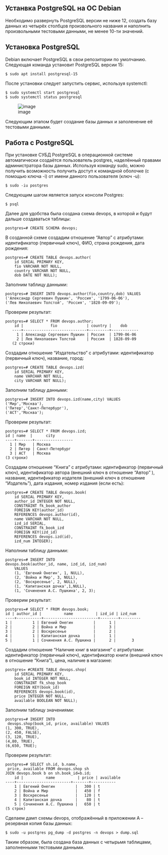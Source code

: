 ## Устанвка PostgreSQL на ОС Debian

Необходимо развернуть PostgreSQL версии не ниже 12, создать базу данных
из четырёх столбцов произвольного названия и наполнить произвольными
тестовыми данными, не менее 10-ти значений.

## Установка PostgreSQL

Debian включает PostgreSQL в свои репозитории по умолчанию. Следующая
команда установит PostgreSQL версии 15:

    $ sudo apt install postgresql-15

После установки следует запустить сервис, используя systemctl:

    $ sudo systemctl start postgresql
    $ sudo systemctl status postgresql


![image](media/1.png)

Следующим этапом будет создание базы данных и заполенение её тестовыми
данными.

## Работа с PostgreSQL

При установке СУБД PostgreSQL в операционной системе автоматически
создаётся пользователь postgres, наделённый правами администратора базы
данных. Используя команду sudo, можно получить возможность получить
доступ к командной оболочке (с помощью ключа -i) от имени данного
пользователя (ключ -u):

    $ sudo -iu postgres

Следующим шагом является запуск консоли Postgres:

    $ psql

Далее для удобства была создана схема devops, в которой и будут дальше
создаваться таблицы:

    postgres=# CREATE SCHEMA devops;

В созданной схеме создадим отношение "Автор" с атрибутами: идентификатор
(первичный ключ), ФИО, страна рождения, дата рождения:

    postgres=# CREATE TABLE devops.author(
        id SERIAL PRIMARY KEY,
        fio VARCHAR NOT NULL,
        country VARCHAR NOT NULL,
        dob DATE NOT NULL);

Заполним таблицу данными:

    postgres=# INSERT INTO devops.author(fio,country,dob) VALUES
    ('Александр Сергеевич Пушкин', 'Россия', '1799-06-06'),
    ('Лев Николаевич Толстой', 'Россия', '1828-09-09');    

Проверим результат:

    postgres=# SELECT * FROM devops.author;
        id |            fio             | country |    dob     
       ----+----------------------------+---------+------------
         1 | Александр Сергеевич Пушкин | Россия  | 1799-06-06
         2 | Лев Николаевич Толстой     | Россия  | 1828-09-09
       (2 строки)   

Создадим отношение "Издательство" с атрибутами: идентификатор (первичный
ключ), название, город:

    postgres=# CREATE TABLE devops.izd(
        id SERIAL PRIMARY KEY,
        name VARCHAR NOT NULL,
        city VARCHAR NOT NULL);

Заполним таблицу данными:

    postgres=# INSERT INTO devops.izd(name,city) VALUES
    ('Мир','Москва'),
    ('Питер','Санкт-Петербург'),
    ('АСТ','Москва');

Проверим результат:

    postgres=# SELECT * FROM devops.izd;
    id | name  |      city       
    ----+-------+-----------------
      1 | Мир   | Москва
      2 | Питер | Санкт-Петербург
      3 | АСТ   | Москва
    (3 строки)

Создадим отношение "Книга" с атрибутами: идентификатор (первичный ключ),
идентификатор автора (внешний ключ в отношение "Автор" ), название,
идентификатор издателя (внешний ключ в отношение "Издатель"), дата
издания, номер издания (если есть):

    postgres=# CREATE TABLE devops.book(
        id SERIAL PRIMARY KEY,
        author_id INTEGER NOT NULL,
        CONSTRAINT fk_book_author
        FOREIGN KEY(author_id)
        REFERENCES devops.author(id),
        name VARCHAR NOT NULL,
        izd_id SERIAL,
        CONSTRAINT fk_book_izd
        FOREIGN KEY(izd_id)
        REFERENCES devops.izd(id),
        izd_num INTEGER);

Наполним таблицу данными:

    postgres=# INSERT INTO
    devops.book(author_id, name, izd_id, izd_num)
        VALUES
        (1, 'Евгений Онегин', 1, NULL),
        (2, 'Война и Мир', 3, NULL),
        (2, 'Воскресенье', 2, NULL),
        (1, 'Капитанская дочка',1,NULL),             
        (1, 'Сочинения А.С. Пушкина', 2, 3);

Проверим результат:

    postgres=# SELECT * FROM devops.book;
    id | author_id |          name          | izd_id | izd_num 
    ----+-----------+------------------------+--------+---------
    1 |         1 | Евгений Онегин         |      1 |        
    2 |         2 | Война и Мир            |      3 |        
    3 |         2 | Воскресенье            |      2 |        
    4 |         1 | Капитанская дочка      |      1 |        
    5 |         1 | Сочинения А.С. Пушкина |      2 |       3 

Создадим отношение "Наличие книг в магазине" с атрибутами: идентификатор
(первичный ключ), идентификатор книги (внешний ключ в отношение
"Книга"), цена, наличие в магазине:

    postgres= #CREATE TABLE devops.shop(
        id SERIAL PRIMARY KEY,
        book_id INTEGER NOT NULL,
        CONSTRAINT fk_shop_book
        FOREIGN KEY(book_id)
        REFERENCES devops.book(id),
        price INTEGER NOT NULL,
        available BOOLEAN NOT NULL);

Заполним таблицу значениями:

    postgres=# INSERT INTO
     devops.shop(book_id, price, available) VALUES
    (1, 300, TRUE),
    (2, 450, FALSE),
    (3, 120, TRUE),
    (4,80, TRUE),
    (6,650, TRUE);

Проверим результат:

    postgres=# SELECT sh.id, b.name,
     price, available FROM devops.shop sh  
    JOIN devops.book b on sh.book_id=b.id;
        id |          name          | price | available 
    ----+------------------------+-------+-----------
        1 | Евгений Онегин         |   300 | t
        2 | Война и Мир            |   450 | f
        3 | Воскресенье            |   120 | t
        4 | Капитанская дочка      |    80 | t
        5 | Сочинения А.С. Пушкина |   650 | t
    (5 строк)    

Сделаем дамп схемы devops, отображённый в приложении А -- резервная
копия базы данных:

    $ sudo -u postgres pg_dump -d postgres -n devops > dump.sql 

Таким образом, была создана база данных с четырьмя таблицами,
заполненными тестовыми данными.
